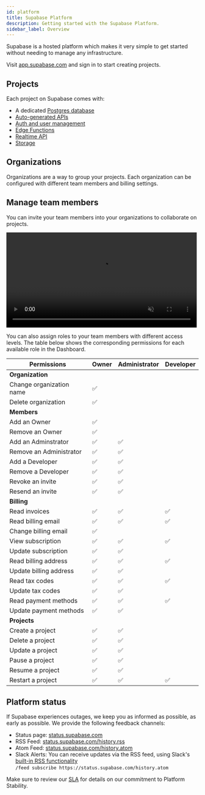 ```yaml
---
id: platform
title: Supabase Platform
description: Getting started with the Supabase Platform.
sidebar_label: Overview
---
```


Supabase is a hosted platform which makes it very simple to get started without needing to manage any infrastructure.

Visit [app.supabase.com](https://app.supabase.com) and sign in to start creating projects.

## Projects

Each project on Supabase comes with:

- A dedicated [Postgres database](/docs/guides/database)
- [Auto-generated APIs](/docs/guides/api)
- [Auth and user management](/docs/guides/auth)
- [Edge Functions](/docs/guides/functions)
- [Realtime API](/docs/guides/realtime)
- [Storage](/docs/guides/storage)

## Organizations

Organizations are a way to group your projects. Each organization can be configured with different team members and billing settings.

## Manage team members

You can invite your team members into your organizations to collaborate on projects.

<video width="99%" muted playsInline controls="true">
  <source src="/docs/videos/invite-team.mp4" type="video/mp4" muted playsInline />
</video>

You can also assign roles to your team members with different access levels. The table below shows the corresponding permissions for each available role in the Dashboard.

| Permissions              | Owner | Administrator | Developer |
| ------------------------ | ----- | ------------- | --------- |
| **Organization**                                             |
| Change organization name | ✅    |               |           |
| Delete organization      | ✅    |               |           |
| **Members**                                                  |
| Add an Owner             | ✅    |               |           |
| Remove an Owner          | ✅    |               |           |
| Add an Adminstrator      | ✅    | ✅            |           |
| Remove an Administrator  | ✅    | ✅            |           |
| Add a Developer          | ✅    | ✅            |           |
| Remove a Developer       | ✅    | ✅            |           |
| Revoke an invite         | ✅    | ✅            |           |
| Resend an invite         | ✅    | ✅            |           |
| **Billing**                                                  |
| Read invoices            | ✅    | ✅            | ✅        |
| Read billing email       | ✅    | ✅            | ✅        |
| Change billing email     | ✅    |               |           |
| View subscription        | ✅    | ✅            | ✅        |
| Update subscription      | ✅    | ✅            |           |
| Read billing address     | ✅    | ✅            | ✅        |
| Update billing address   | ✅    | ✅            |           |
| Read tax codes           | ✅    | ✅            | ✅        |
| Update tax codes         | ✅    | ✅            |           |
| Read payment methods     | ✅    | ✅            | ✅        |
| Update payment methods   | ✅    | ✅            |           |
| **Projects**                                                 |
| Create a project         | ✅    | ✅            |           |
| Delete a project         | ✅    | ✅            |           |
| Update a project         | ✅    | ✅            |           |
| Pause a project          | ✅    | ✅            |           |
| Resume a project         | ✅    | ✅            |           |
| Restart a project        | ✅    | ✅            | ✅        |

## Platform status

If Supabase experiences outages, we keep you as informed as possible, as early as possible. We provide the following feedback channels:

- Status page: [status.supabase.com](https://status.supabase.com/)
- RSS Feed: [status.supabase.com/history.rss](https://status.supabase.com/history.rss)
- Atom Feed: [status.supabase.com/history.atom](https://status.supabase.com/history.atom)
- Slack Alerts: You can receive updates via the RSS feed, using Slack's [built-in RSS functionality](https://slack.com/help/articles/218688467-Add-RSS-feeds-to-Slack) <br />`/feed subscribe https://status.supabase.com/history.atom`

Make sure to review our [SLA](/docs/company/sla) for details on our commitment to Platform Stability.
